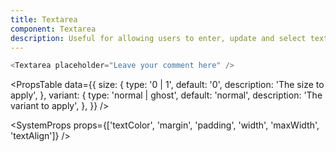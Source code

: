 ```yaml
---
title: Textarea
component: Textarea
description: Useful for allowing users to enter, update and select text.
---
```


```js live
<Textarea placeholder="Leave your comment here" />
```

<PropsTable
  data={{
    size: {
      type: '0 | 1',
      default: '0',
      description: 'The size to apply',
    },
    variant: {
      type: 'normal | ghost',
      default: 'normal',
      description: 'The variant to apply',
    },
  }}
/>

<SystemProps
  props={['textColor', 'margin', 'padding', 'width', 'maxWidth', 'textAlign']}
/>

